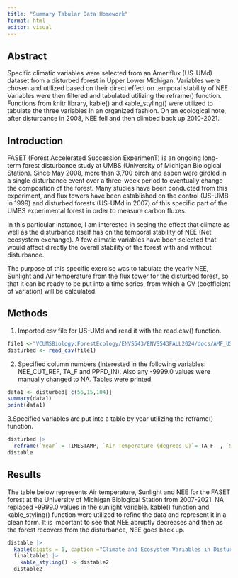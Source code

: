 ```yaml
---
title: "Summary Tabular Data Homework"
format: html
editor: visual
---
```


## Abstract

Specific climatic variables were selected from an Ameriflux (US-UMd) dataset from a disturbed forest in Upper Lower Michigan. Variables were chosen and utilized based on their direct effect on temporal stability of NEE. Variables were then filtered and tabulated utilizing the reframe() function. Functions from knitr library, kable() and kable_styling() were utilized to tabulate the three variables in an organized fashion. On an ecological note, after disturbance in 2008, NEE fell and then climbed back up 2010-2021.

## Introduction

FASET (Forest Accelerated Succession ExperimenT) is an ongoing long-term forest disturbance study at UMBS (University of Michigan Biological Station). Since May 2008, more than 3,700 birch and aspen were girdled in a single disturbance event over a three-week period to eventually change the composition of the forest. Many studies have been conducted from this experiment, and flux towers have been established on the control (US-UMB in 1999) and disturbed forests (US-UMd in 2007) of this specific part of the UMBS experimental forest in order to measure carbon fluxes.

In this particular instance, I am interested in seeing the effect that climate as well as the disturbance itself has on the temporal stability of NEE (Net ecosystem exchange). A few climatic variables have been selected that would affect directly the overall stability of the forest with and without disturbance.

The purpose of this specific exercise was to tabulate the yearly NEE, Sunlight and Air temperature from the flux tower for the disturbed forest, so that it can be ready to be put into a time series, from which a CV (coefficient of variation) will be calculated.

## Methods

1.  Imported csv file for US-UMd and read it with the read.csv() function.

```r
file1 <-"VCUMSBiology:ForestEcology/ENVS543/ENVS543FALL2024/docs/AMF_US-UMd_FLUXNET_FULLSET_YY_2007-2021_3-5.csv"
disturbed <- read_csv(file1)
```

2.  Specified column numbers (interested in the following variables: NEE_CUT_REF, TA_F and PPFD_IN). Also any -9999.0 values were manually changed to NA. Tables were printed

```r
data1 <- disturbed[ c(56,15,104)]
summary(data1) 
print(data1)
```

3.Specified variables are put into a table by year utilizing the reframe() function.

```r
disturbed |>
  reframe(`Year` = TIMESTAMP, `Air Temperature (degrees C)`= TA_F  , `Sunlight (umolphoton/m^2/s)`= PPFD_IN, `Net Ecosystem Exchange (gC/m^2/yr)`= NEE_CUT_REF ) -> distable
distable
```

## Results

The table below represents Air temperature, Sunlight and NEE for the FASET forest at the University of Michigan Biological Station from 2007-2021. NA replaced -9999.0 values in the sunlight variable. kable() function and kable_styling() function were utilized to refine the data and represent it in a clean form. It is important to see that NEE abruptly decreases and then as the forest recovers from the disturbance, NEE goes back up.

```r
distable |>
  kable(digits = 1, caption ="Climate and Ecosystem Variables in Disturbed Forest") -> finaltable1
  finaltable1 |>
    kable_styling() -> distable2
  distable2
```
